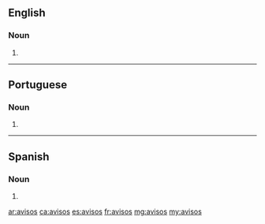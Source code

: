 ==English==

===Noun===
{{head|en|plural}}

# {{plural of|aviso|lang=en}}

----

==Portuguese==

===Noun===
{{head|pt|plural}} {{g|m}}

# {{plural of|aviso|lang=pt}}

----

==Spanish==

===Noun===
{{head|es|noun form|g=m-p}}

# {{plural of|aviso|lang=es}}

[[ar:avisos]]
[[ca:avisos]]
[[es:avisos]]
[[fr:avisos]]
[[mg:avisos]]
[[my:avisos]]